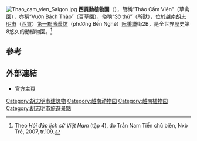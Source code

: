 [[File:Thao_cam_vien_Saigon.jpg|thumb]]
'''西貢動植物園'''（{{vie|v=Thảo Cầm Viên Sài Gòn|hn=草禽園柴棍}}），簡稱“Thảo Cầm Viên”（草禽園），亦稱“Vườn Bách Thảo”（百草園），俗稱“Sở thú”（所獸），位於[[越南|越南]][[胡志明市|胡志明市]]（[[胡志明市|西貢]]）[[胡志明市第一郡|第一郡]][[濱義坊|濱義坊]]（phường Bến Nghé）[[阮秉謙|阮秉謙]]街2B，是全世界歷史第8悠久的動植物園。<ref>Theo ''Hỏi đáp lịch sử Việt Nam'' (tập 4), do Trần Nam Tiến chủ biên, Nxb Trẻ, 2007, tr.109.</ref>

==參考==
{{參考列表}}

== 外部連結 ==
{{commonscat|Saigon Zoo and Botanical Gardens}}
*[http://www.saigonzoo.net 官方主頁] {{Wayback|url=http://www.saigonzoo.net/ |date=20210506222247 }}

{{coord|10|47|17|N|106|42|17|E|region:VN_source:kolossus-jawiki|display=title}}
[[Category:胡志明市建筑物|Category:胡志明市建筑物]]
[[Category:越南动物园|Category:越南动物园]]
[[Category:越南植物园|Category:越南植物园]]
[[Category:胡志明市旅遊景點|Category:胡志明市旅遊景點]]
{{Vietnam-stub}}